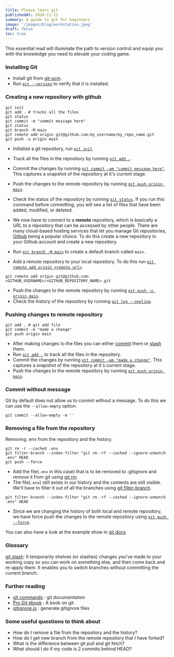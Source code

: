 ```yaml
---
title: Please learn git
publishedAt: 2020-11-13
summary: A guide to git for beginners
image: '/images/blog/workstation.jpeg'
draft: false
toc: true
---
```



This essential read will illuminate the path to version control and equip you with the knowledge you need to elevate your coding game.

### Installing Git

- Install git from [git-scm](https://git-scm.com/downloads).
- Run [`git --version`](https://git-scm.com/docs/git-version) to verify that it is installed.

### Creating a new repository with github

```shell:Initializing
git init
git add . # tracks all the files
git status
git commit -m "commit message here"
git status
git branch -M main
git remote add origin git@github.com:my_username/my_repo_name.git
git push -u origin main
```

- Initialize a git repository, run [`git init`](https://git-scm.com/docs/git-init).

- Track all the files in the repository by running [`git add .`](https://git-scm.com/docs/git-add).

- Commit the changes by running [`git commit -am "commit message here"`](https://git-scm.com/docs/git-commit). This captures a snapshot of the repository at it's current stage.

- Push the changes to the remote repository by running [`git push origin main`](https://git-scm.com/docs/git-push).

- Check the status of the repository by running [`git status`](https://git-scm.com/docs/git-status). If you run this command before committing, you will see a list of files that have been added, modified, or deleted.

- We now have to connect to a **remote** repository, which is basically a URL to a repository that can be accessed by other people. There are many cloud-based hosting services that let you manage Git repositories, [Github](http://github.com/) being a popular choice. To do this create a new repository in your Github account and create a new repository.

- Run [`git branch -M main`](https://git-scm.com/docs/git-checkout) to create a default branch called `main`.

- Add a remote repository to your local repository. To do this run [`git remote add origin <remote url>`](https://git-scm.com/docs/git-remote).

```shell
git remote add origin git@github.com:<GITHUB_USERNAME>/<GITHUB_REPOSITORY_NAME>.git
```

- Push the changes to the remote repository by running [`git push -u origin main`](https://git-scm.com/docs/git-push).
- Check the history of the repository by running [`git log --oneline`](https://git-scm.com/docs/git-log).

### Pushing changes to remote repository

```shell
git add . # git add file
git commit -m "made a change"
git push origin main
```

- After making changes to the files you can either [commit](https://git-scm.com/docs/git-commit) them or [stash](https://git-scm.com/docs/git-stash) them.
- Run [`git add .`](https://git-scm.com/docs/git-add) to track all the files in the repository.
- Commit the changes by running [`git commit -am "made a change"`](https://git-scm.com/docs/git-commit). This captures a snapshot of the repository at it's current stage.
- Push the changes to the remote repository by running [`git push origin main`](https://git-scm.com/docs/git-push).

### Commit without message

Git by default does not allow us to commit without a message. To do this we can use the `--allow-empty` option.

```shell
git commit --allow-empty -m ''
```

### Removing a file from the repository

Removing .env from the repository and the history.

```shell
git rm -r --cached .env
git filter-branch --index-filter "git rm -rf --cached --ignore-unmatch .env" HEAD
git push --force
```

- Add the file(`.env` in this case) that is to be removed to .gitignore and remove it from git using [git rm](https://git-scm.com/docs/git-rm).
- The file(`.env`) still exists in our history and the contents are still visible. We'll have to filter it out of all the branches using [git filter-branch](https://git-scm.com/docs/git-filter-branch).

```
git filter-branch --index-filter "git rm -rf --cached --ignore-unmatch .env" HEAD
```

- Since we are changing the history of both local and remote repository, we have force push the changes to the remote repository using [`git push --force`](https://git-scm.com/docs/git-push).

You can also have a look at the example show in [git docs](https://git-scm.com/docs/git-filter-branch#_examples)

### Glossary

[git stash](https://git-scm.com/docs/git-stash): It temporarily shelves (or stashes) changes you've made to your working copy so you can work on something else, and then come back and re-apply them. It enables you to switch branches without committing the current branch.

### Further reading

- [git commands](https://git-scm.com/docs/git) : git documentation
- [Pro Git ebook](https://git-scm.com/book/en/v2/Getting-Started-Remotely) : A book on git
- [gitignore.io](https://www.toptal.com/developers/gitignore) : generate gitignore files

### Some useful questions to think about

- How do I remove a file from the repository and the history?
- How do I get new branch from the remote repository that I have forked?
- What is the difference between git pull and git fetch?
- What should I do if my code is 2 commits behind HEAD?
